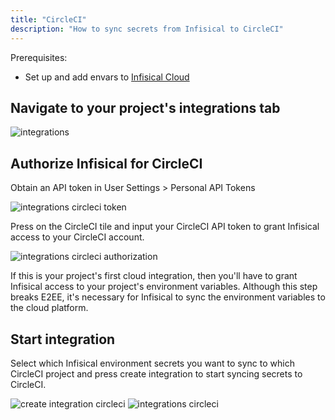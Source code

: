 ```yaml
---
title: "CircleCI"
description: "How to sync secrets from Infisical to CircleCI"
---
```


Prerequisites:

- Set up and add envars to [Infisical Cloud](https://app.infisical.com)

## Navigate to your project's integrations tab

![integrations](../../images/integrations.png)

## Authorize Infisical for CircleCI

Obtain an API token in User Settings > Personal API Tokens

![integrations circleci token](../../images/integrations-circleci-token.png)

Press on the CircleCI tile and input your CircleCI API token to grant Infisical access to your CircleCI account.

![integrations circleci authorization](../../images/integrations-circleci-auth.png)

<Info>
  If this is your project's first cloud integration, then you'll have to grant
  Infisical access to your project's environment variables. Although this step
  breaks E2EE, it's necessary for Infisical to sync the environment variables to
  the cloud platform.
</Info>

## Start integration

Select which Infisical environment secrets you want to sync to which CircleCI project and press create integration to start syncing secrets to CircleCI.

![create integration circleci](../../images/integrations-circleci-create.png)
![integrations circleci](../../images/integrations-circleci.png)
